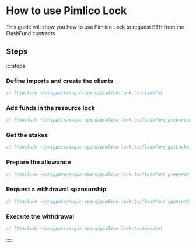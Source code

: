 # How to use Pimlico Lock

This guide will show you how to use Pimlico Lock to request ETH from the FlashFund contracts.

## Steps

::::steps
### Define imports and create the clients

```ts
// [!include ~/snippets/magic-spend/pimlico-lock.ts:clients]
```

### Add funds in the resource lock

```ts
// [!include ~/snippets/magic-spend/pimlico-lock.ts:flashfund_prepareLock]
```

### Get the stakes

```ts
// [!include ~/snippets/magic-spend/pimlico-lock.ts:flashfund_getLocks]
```

### Prepare the allowance

```ts
// [!include ~/snippets/magic-spend/pimlico-lock.ts:flashfund_prepareAllowance]
```

### Request a withdrawal sponsorship

```ts
// [!include ~/snippets/magic-spend/pimlico-lock.ts:flashfund_sponsorWithdrawal]
```

### Execute the withdrawal

```ts
// [!include ~/snippets/magic-spend/pimlico-lock.ts:execute]
```

::::
